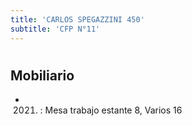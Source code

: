 ```yaml
---
title: 'CARLOS SPEGAZZINI 450'
subtitle: 'CFP N°11'
---
```


#


## Mobiliario

*  (2021) : Mesa trabajo estante 8, Varios 16 




